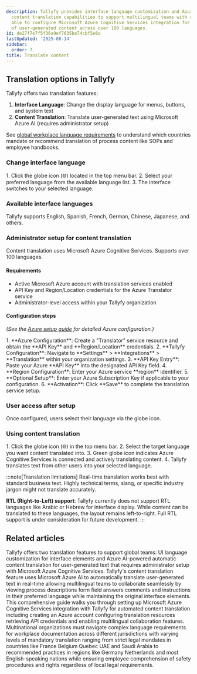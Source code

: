 ```yaml
---
description: Tallyfy provides interface language customization and Azure AI-powered
  content translation capabilities to support multilingual teams with administrators
  able to configure Microsoft Azure Cognitive Services integration for real-time translation
  of user-generated content across over 100 languages.
id: de27f7e7f5f36a9ef7635be74cbf5e6a
lastUpdated: '2025-08-14'
sidebar:
  order: 7
title: Translate content
---
```



## Translation options in Tallyfy

Tallyfy offers two translation features:

1.  **Interface Language**: Change the display language for menus, buttons, and system text
2.  **Content Translation**: Translate user-generated text using Microsoft Azure AI (requires administrator setup)

See [global workplace language requirements](/products/pro/integrations/azure-translation/global-workplace-language-requirements/) to understand which countries mandate or recommend translation of process content like SOPs and employee handbooks.

### Change interface language

<Steps>
1. Click the globe icon (🌐) located in the top menu bar.
2. Select your preferred language from the available language list.
3. The interface switches to your selected language.
</Steps>

### Available interface languages

Tallyfy supports English, Spanish, French, German, Chinese, Japanese, and others.

### Administrator setup for content translation

Content translation uses Microsoft Azure Cognitive Services. Supports over 100 languages.

#### Requirements

*   Active Microsoft Azure account with translation services enabled
*   API Key and Region/Location credentials for the Azure Translator service
*   Administrator-level access within your Tallyfy organization

#### Configuration steps
*(See the [Azure setup guide](/products/pro/integrations/azure-translation/how-to-set-up-azure-cognitive-ai-integration/) for detailed Azure configuration.)*

<Steps>
1.  **Azure Configuration**: Create a "Translator" service resource and obtain the **API Key** and **Region/Location** credentials.
2.  **Tallyfy Configuration**: Navigate to **Settings** > **Integrations** > **Translation** within your organization settings.
3.  **API Key Entry**: Paste your Azure **API Key** into the designated API Key field.
4.  **Region Configuration**: Enter your Azure service **region** identifier.
5.  **Optional Setup**: Enter your Azure Subscription Key if applicable to your configuration.
6.  **Activation**: Click **Save** to complete the translation service setup.
</Steps>

### User access after setup

Once configured, users select their language via the globe icon.

### Using content translation

<Steps>
1. Click the globe icon (🌐) in the top menu bar.
2. Select the target language you want content translated into.
3. Green globe icon indicates Azure Cognitive Services is connected and actively translating content.
4. Tallyfy translates text from other users into your selected language.
</Steps>

:::note[Translation limitations]
Real-time translation works best with standard business text. Highly technical terms, slang, or specific industry jargon might not translate accurately.

**RTL (Right-to-Left) support**: Tallyfy currently does not support RTL languages like Arabic or Hebrew for interface display. While content can be translated to these languages, the layout remains left-to-right. Full RTL support is under consideration for future development.
:::


## Related articles
<CardGrid>
<LinkTitleCard header="<b>Integrations > Azure translation services</b>" href="/products/pro/integrations/azure-translation/" > Tallyfy offers two translation features to support global teams: UI language customization for interface elements and Azure AI-powered automatic content translation for user-generated text that requires administrator setup with Microsoft Azure Cognitive Services. </LinkTitleCard>
<LinkTitleCard header="<b>Azure Translation > How to use content translation</b>" href="/products/pro/integrations/azure-translation/how-to-use-content-translation/" > Tallyfy's content translation feature uses Microsoft Azure AI to automatically translate user-generated text in real-time allowing multilingual teams to collaborate seamlessly by viewing process descriptions form field answers comments and instructions in their preferred language while maintaining the original interface elements. </LinkTitleCard>
<LinkTitleCard header="<b>Azure Translation > How to set up Azure Cognitive AI integration</b>" href="/products/pro/integrations/azure-translation/how-to-set-up-azure-cognitive-ai-integration/" > This comprehensive guide walks you through setting up Microsoft Azure Cognitive Services integration with Tallyfy for automated content translation including creating an Azure account configuring translation resources retrieving API credentials and enabling multilingual collaboration features. </LinkTitleCard>
<LinkTitleCard header="<b>Azure Translation > Translation requirements for process documentation</b>" href="/products/pro/integrations/azure-translation/global-workplace-language-requirements/" > Multinational organizations must navigate complex language requirements for workplace documentation across different jurisdictions with varying levels of mandatory translation ranging from strict legal mandates in countries like France Belgium Quebec UAE and Saudi Arabia to recommended practices in regions like Germany Netherlands and most English-speaking nations while ensuring employee comprehension of safety procedures and rights regardless of local legal requirements. </LinkTitleCard>
</CardGrid>